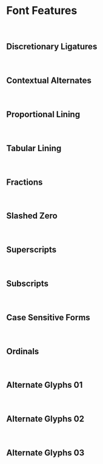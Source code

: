 

<Meta of={Stories} />

# Font Features

<br />

## Discretionary Ligatures

<Canvas of={Stories.DiscretionaryLigatures} />

<br />

## Contextual Alternates

<Canvas of={Stories.ContextualAlternates} />

<br />

## Proportional Lining

<Canvas of={Stories.ProportionalLining} />

<br />

## Tabular Lining

<Canvas of={Stories.TabularLining} />

<br />

## Fractions

<Canvas of={Stories.Fractions} />

<br />

## Slashed Zero

<Canvas of={Stories.SlashedZero} />

<br />

## Superscripts

<Canvas of={Stories.Superscripts} />

<br />

## Subscripts

<Canvas of={Stories.Subscripts} />

<br />

## Case Sensitive Forms

<Canvas of={Stories.CaseSensitiveForms} />

<br />

## Ordinals

<Canvas of={Stories.Ordinals} />

<br />

## Alternate Glyphs 01

<Canvas of={Stories.AlternateGlyphs01} />

<br />

## Alternate Glyphs 02

<Canvas of={Stories.AlternateGlyphs02} />

<br />

## Alternate Glyphs 03

<Canvas of={Stories.AlternateGlyphs03} />
